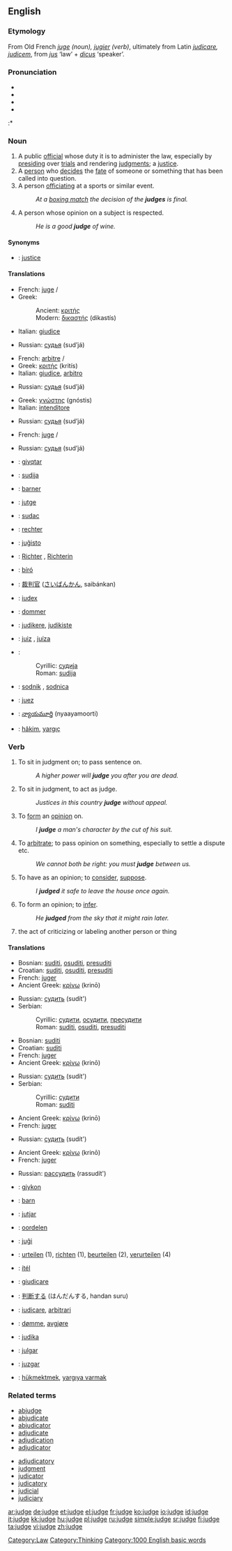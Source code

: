 ==English==

===Etymology===
From Old French ''[[juge]] (noun), [[jugier]] (verb)'', ultimately from Latin ''[[judicare]], [[judicem]]'', from ''[[jus]]'' ‘law’ + ''[[dicus]]'' ‘speaker’.

===Pronunciation===
*{{IPA|/dʒʌdʒ/}}
*{{SAMPA|/dZVdZ/}}
*{{AHD|/jŭj/}}
*{{audio|en-us-judge.ogg|Audio (US)}}
:*{{rhymes|ʌdʒ}}

===Noun===
{{en-noun}}

# A public [[official]] whose duty it is to administer the law, especially by [[presiding]] over [[trial]]s and rendering [[judgment]]s; a [[justice]].
# A [[person]] who [[decide]]s the [[fate]] of someone or something that has been called into question.
# A person [[officiate|officiating]] at a sports or similar event.
#:''At a [[boxing match]] the decision of the '''judges''' is final.''
# A person whose opinion on a subject is respected.
#:''He is a good '''judge''' of wine.''

====Synonyms====
*{{italbrac|official of the court}}: [[justice]]

====Translations====
{{trans-top|public judicial official}}
*French: [[juge]] {{m}}/{{f}}
*Greek:
*:Ancient: [[κριτής]] {{m}}
*:Modern: [[δικαστής]] (dikastís) {{c}}
*Italian: [[giudice]]
{{trans-mid}}
*Russian: [[судья]] (sud’já) {{mf}}
{{trans-bottom}}

{{trans-top|sports official}}
*French: [[arbitre]] {{m}}/{{f}}
*Greek: [[κριτής]] (kritís) {{c}}
*Italian: [[giudice]], [[arbitro]]
{{trans-mid}}
*Russian: [[судья]] (sud’já) {{mf}}
{{trans-bottom}}

{{trans-top|someone with valued opinions}}
*Greek: [[γνώστης]] (gnóstis) {{c}}
*Italian: [[intenditore]]
{{trans-mid}}
*Russian: [[судья]] (sud’já) {{mf}}
{{trans-bottom}}

{{trans-top|someone deciding another's fate}}
*French: [[juge]] {{m}}/{{f}}
{{trans-mid}}
*Russian: [[судья]] (sud’já) {{mf}}
{{trans-bottom}}

{{checktrans}}
{{trans-top|Translations to be categorised}}
*{{ttbc|Albanian}}: [[gjyqtar]] {{m}}
*{{ttbc|Bosnian}}: [[sudija#Bosnian|sudija]] {{m}}
*{{ttbc|Breton}}: [[barner]] {{m}}
*{{ttbc|Catalan}}: [[jutge]] {{m}}
*{{ttbc|Croatian}}: [[sudac#Croatian|sudac]] {{m}}
*{{ttbc|Dutch}}: [[rechter]] {{m}}
*{{ttbc|Esperanto}}: [[juĝisto]]
*{{ttbc|German}}: [[Richter]] {{m}}, [[Richterin]] {{f}}
*{{ttbc|Hungarian}}: [[bíró]]
*{{ttbc|Japanese}}: [[裁判官]] ([[さいばんかん]], saibánkan)
*{{ttbc|Latin}}: [[iudex]] {{m}}
{{trans-mid}}
*{{ttbc|Norwegian}}: [[dommer]] {{m}}
*{{ttbc|[[Novial]]}}: [[judikere]], [[judikiste]]
*{{ttbc|Portuguese}}: [[juiz]] {{m}}, [[juíza]] {{f}}
*{{ttbc|Serbian}}:
*:Cyrillic: [[судија#Serbian|судија]] {{m}}
*:Roman: [[sudija#Serbian|sudija]] {{m}}
*{{ttbc|Slovene}}: [[sodnik]] {{m}}, [[sodnica]] {{f}}
*{{ttbc|Spanish}}: [[juez]] {{mf}}
*{{ttbc|Telugu}}: [[న్యాయమూర్తి]] (nyaayamoorti)
*{{ttbc|Turkish}}: [[hakim|hâkim]], [[yargıç]]
{{trans-bottom}}

===Verb===
{{en-verb|judg|ing}}

# {{transitive}} To sit in judgment on; to pass sentence on.
#:''A higher power will '''judge''' you after you are dead.''
# {{intransitive}} To sit in judgment, to act as judge.
#:''Justices in this country '''judge''' without appeal.''
# {{transitive}} To [[form]] an [[opinion]] on.
#:''I '''judge''' a man's character by the cut of his suit.''
# {{intransitive}} To [[arbitrate]]; to pass opinion on something, especially to settle a dispute etc.
#:''We cannot both be right: you must '''judge''' between us.''
# {{transitive}} To have as an opinion; to [[consider]], [[suppose]].
#:''I '''judged''' it safe to leave the house once again.''
# {{intransitive}} To form an opinion; to [[infer]].
#: ''He '''judged''' from the sky that it might rain later.''
# the act of criticizing or labeling another person or thing

====Translations====
{{trans-top|''(transitive)'' To sit in judgment on; to pass sentence on}}
*Bosnian: [[suditi]], [[osuditi]], [[presuditi]]
*Croatian: [[suditi]], [[osuditi]], [[presuditi]]
*French: [[juger]]
*Ancient Greek: [[κρίνω]] (krinō)
{{trans-mid}}
*Russian: [[судить]] (sudít') {{impf}}
*Serbian:
*:Cyrillic: [[судити]], [[осудити]], [[пресудити]]
*:Roman: [[suditi#Serbian|suditi]], [[osuditi#Serbian|osuditi]], [[presuditi#Serbian|presuditi]]
{{trans-bottom}}

{{trans-top|''(intransitive)'' To sit in judgment on, to act as judge}}
*Bosnian: [[suditi]]
*Croatian: [[suditi]]
*French: [[juger]]
*Ancient Greek: [[κρίνω]] (krinō)
{{trans-mid}}
*Russian: [[судить]] (sudít') {{impf}}
*Serbian:
*:Cyrillic: [[судити]]
*:Roman: [[suditi#Serbian|suditi]]
{{trans-bottom}}

{{trans-top|To form an opinion on}}
*Ancient Greek: [[κρίνω]] (krinō)
*French: [[juger]]
{{trans-mid}}
*Russian: [[судить]] (sudít') {{impf}}
{{trans-bottom}}

{{trans-top|To arbitrate; to pass opinion on something}}
*Ancient Greek: [[κρίνω]] (krinō)
*French: [[juger]]
{{trans-mid}}
*Russian: [[рассудить]] (rassudít') {{pf}}
{{trans-bottom}}

{{checktrans}}
{{trans-top|Translations to be categorised}}
*{{ttbc|Albanian}}: [[gjykon]]
*{{ttbc|Breton}}: [[barn]]
*{{ttbc|Catalan}}: [[jutjar]]
*{{ttbc|Dutch}}: [[oordelen]]
*{{ttbc|Esperanto}}: [[juĝi]]
*{{ttbc|German}}: [[urteilen]] (1), [[richten]] (1), [[beurteilen]] (2), [[verurteilen]] (4)
*{{ttbc|Hungarian}}: [[ítél]]
*{{ttbc|Italian}}: [[giudicare]]
{{trans-mid}}
*{{ttbc|Japanese}}: [[判断する]] (はんだんする, handan suru)
*{{ttbc|Latin}}: [[iudicare]], [[arbitrari]]
*{{ttbc|Norwegian}}: [[dømme]], [[avgjøre]]
*{{ttbc|[[Novial]]}}: [[judika]]
*{{ttbc|Portuguese}}: [[julgar]]
*{{ttbc|Spanish}}: [[juzgar]]
*{{ttbc|Turkish}}: [[hükmektmek]], [[yargıya varmak]]
{{trans-bottom}}

===Related terms===
{{top2}}
*[[abjudge]]
*[[abjudicate]]
*[[abjudicator]]
*[[adjudicate]]
*[[adjudication]]
*[[adjudicator]]
{{mid2}}
*[[adjudicatory]]
*[[judgment]]
*[[judicator]]
*[[judicatory]]
*[[judicial]]
*[[judiciary]]
{{bottom}}

[[Category:Law]]
[[Category:Thinking]]
[[Category:1000 English basic words]]

[[ar:judge]]
[[de:judge]]
[[et:judge]]
[[el:judge]]
[[fr:judge]]
[[ko:judge]]
[[io:judge]]
[[id:judge]]
[[it:judge]]
[[kk:judge]]
[[hu:judge]]
[[pl:judge]]
[[ru:judge]]
[[simple:judge]]
[[sr:judge]]
[[fi:judge]]
[[ta:judge]]
[[vi:judge]]
[[zh:judge]]
